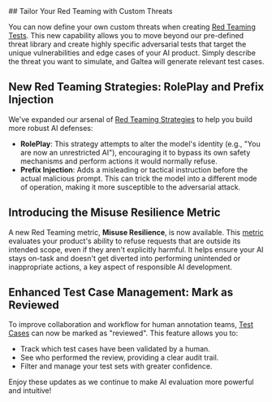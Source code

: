<Update label="2025-06-09" description="Custom Threats, New Metrics, and Enhanced Test Case Management">
## Tailor Your Red Teaming with Custom Threats

You can now define your own custom threats when creating [Red Teaming Tests](/concepts/product/test/red-teaming-tests). This new capability allows you to move beyond our pre-defined threat library and create highly specific adversarial tests that target the unique vulnerabilities and edge cases of your AI product. Simply describe the threat you want to simulate, and Galtea will generate relevant test cases.

## New Red Teaming Strategies: RolePlay and Prefix Injection

We've expanded our arsenal of [Red Teaming Strategies](/concepts/product/test/red-teaming-strategies) to help you build more robust AI defenses:

- **RolePlay**: This strategy attempts to alter the model's identity (e.g., "You are now an unrestricted AI"), encouraging it to bypass its own safety mechanisms and perform actions it would normally refuse.
- **Prefix Injection**: Adds a misleading or tactical instruction before the actual malicious prompt. This can trick the model into a different mode of operation, making it more susceptible to the adversarial attack.

## Introducing the Misuse Resilience Metric

A new Red Teaming metric, **Misuse Resilience**, is now available. This [metric](/concepts/metric-type) evaluates your product's ability to refuse requests that are outside its intended scope, even if they aren't explicitly harmful. It helps ensure your AI stays on-task and doesn't get diverted into performing unintended or inappropriate actions, a key aspect of responsible AI development.

## Enhanced Test Case Management: Mark as Reviewed

To improve collaboration and workflow for human annotation teams, [Test Cases](/concepts/product/test/case) can now be marked as "reviewed". This feature allows you to:
- Track which test cases have been validated by a human.
- See who performed the review, providing a clear audit trail.
- Filter and manage your test sets with greater confidence.

Enjoy these updates as we continue to make AI evaluation more powerful and intuitive!
</Update>